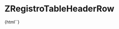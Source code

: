 
<Meta
  title="RegistroTable/ZRegistroTableHeaderRow"
  component="z-registro-table-header-row"
/>

# ZRegistroTableHeaderRow

<Preview>
  <Story name="ZRegistroTableHeaderRow-sample">
    {html`<z-registro-table-header-row></z-registro-table-header-row>`}
  </Story>
</Preview>

<Props of="z-registro-table-header-row" />
